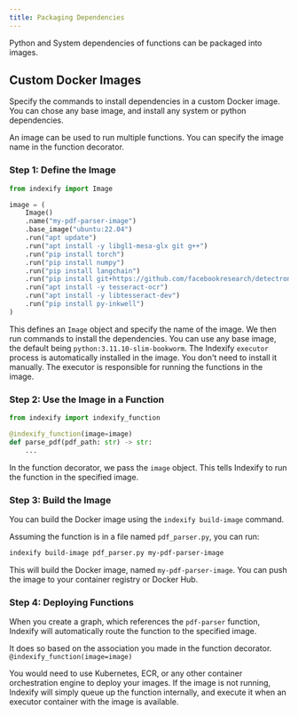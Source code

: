 ```yaml
---
title: Packaging Dependencies
---
```


Python and System dependencies of functions can be packaged into images. 

## Custom Docker Images

Specify the commands to install dependencies in a custom Docker image. You can chose any base image, and install any system or python dependencies.

An image can be used to run multiple functions. You can specify the image name in the function decorator.

### Step 1: Define the Image
```python
from indexify import Image

image = (
    Image()
    .name("my-pdf-parser-image")
    .base_image("ubuntu:22.04")
    .run("apt update")
    .run("apt install -y libgl1-mesa-glx git g++")
    .run("pip install torch")
    .run("pip install numpy")
    .run("pip install langchain")
    .run("pip install git+https://github.com/facebookresearch/detectron2.git@v0.6")
    .run("apt install -y tesseract-ocr")
    .run("apt install -y libtesseract-dev")
    .run("pip install py-inkwell")
)
```

This defines an `Image` object and specify the name of the image. We then run commands to install the dependencies.
You can use any base image, the default being `python:3.11.10-slim-bookworm`.
<Note>
The Indexify `executor` process is automatically installed in the image. You don't need to install it manually. The executor is responsible
for running the functions in the image.
</Note>

### Step 2: Use the Image in a Function
```python
from indexify import indexify_function

@indexify_function(image=image)
def parse_pdf(pdf_path: str) -> str:
    ...
```

In the function decorator, we pass the `image` object. This tells Indexify to run the function in the specified image.

### Step 3: Build the Image
You can build the Docker image using the `indexify build-image` command.

Assuming the function is in a file named `pdf_parser.py`, you can run:

```bash
indexify build-image pdf_parser.py my-pdf-parser-image
```

This will build the Docker image, named `my-pdf-parser-image`. You can push the image to your container registry or Docker Hub.

### Step 4: Deploying Functions

When you create a graph, which references the `pdf-parser` function, Indexify will automatically route the function to the specified image.

It does so based on the association you made in the function decorator. `@indexify_function(image=image)`

<Note>
You would need to use Kubernetes, ECR, or any other container orchestration engine to deploy your images.
If the image is not running, Indexify will simply queue up the function internally, and execute it when an executor container 
with the image is available.
</Note>
